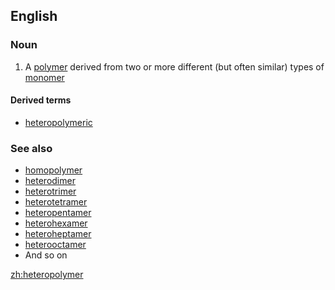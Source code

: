 ==English==

===Noun===
{{en-noun}}

# {{label|en|chemistry}} A [[polymer]] derived from two or more different (but often similar) types of [[monomer]]

====Derived terms====
* [[heteropolymeric]]

===See also===
* [[homopolymer]]
* [[heterodimer]]
* [[heterotrimer]]
* [[heterotetramer]]
* [[heteropentamer]]
* [[heterohexamer]]
* [[heteroheptamer]]
* [[heterooctamer]]
* And so on

[[zh:heteropolymer]]